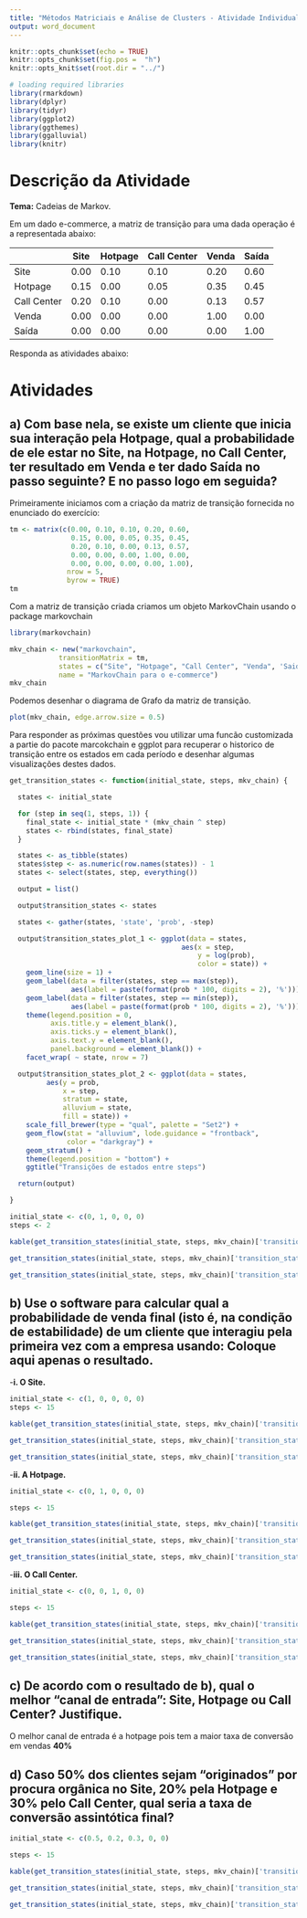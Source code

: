 ```yaml
---
title: "Métodos Matriciais e Análise de Clusters - Atividade Individual - I"
output: word_document
---
```


```r
knitr::opts_chunk$set(echo = TRUE)
knitr::opts_chunk$set(fig.pos =  "h")
knitr::opts_knit$set(root.dir = "../")

# loading required libraries
library(rmarkdown)
library(dplyr)
library(tidyr)
library(ggplot2)
library(ggthemes)
library(ggalluvial)
library(knitr)
```

# **Descrição da Atividade**

**Tema:** Cadeias de Markov.

Em um dado e-commerce, a matriz de transição para uma dada operação é a representada abaixo:

|             | Site | Hotpage  | Call Center | Venda | Saída |
| ----------- | ---- | -------- | ----------- | ----- | ----- |
| Site        | 0.00 | 0.10     | 0.10        | 0.20  | 0.60  |
| Hotpage     | 0.15 | 0.00     | 0.05        | 0.35  | 0.45  |
| Call Center | 0.20 | 0.10     | 0.00        | 0.13  | 0.57  |
| Venda       | 0.00 | 0.00     | 0.00        | 1.00  | 0.00  |
| Saída       | 0.00 | 0.00     | 0.00        | 0.00  | 1.00  |

Responda as atividades abaixo:

# **Atividades**

## a) Com base nela, se existe um cliente que inicia sua interação pela Hotpage, qual a probabilidade de ele estar no Site, na Hotpage, no Call Center, ter resultado em Venda e ter dado Saída no passo seguinte? E no passo logo em seguida?

Primeiramente iniciamos com a criação da matriz de transição fornecida no enunciado do exercício:

```r

tm <- matrix(c(0.00, 0.10, 0.10, 0.20, 0.60,
               0.15, 0.00, 0.05, 0.35, 0.45,
               0.20, 0.10, 0.00, 0.13, 0.57,
               0.00, 0.00, 0.00, 1.00, 0.00,
               0.00, 0.00, 0.00, 0.00, 1.00),
              nrow = 5,
              byrow = TRUE) 
tm

```

Com a matriz de transição criada criamos um objeto MarkovChain usando o package markovchain

```r

library(markovchain)

mkv_chain <- new("markovchain", 
            transitionMatrix = tm,
            states = c("Site", "Hotpage", "Call Center", "Venda", 'Saida'),
            name = "MarkovChain para o e-commerce") 
mkv_chain

```

Podemos desenhar o diagrama de Grafo da matriz de transição.

```r

plot(mkv_chain, edge.arrow.size = 0.5)

```

Para responder as próximas questões vou utilizar uma funcão customizada a partie do pacote marcokchain e ggplot para recuperar o historico de transição entre os estados em cada período e desenhar algumas visualizações destes dados.

```r

get_transition_states <- function(initial_state, steps, mkv_chain) {

  states <- initial_state

  for (step in seq(1, steps, 1)) {
    final_state <- initial_state * (mkv_chain ^ step)
    states <- rbind(states, final_state)
  }

  states <- as_tibble(states)
  states$step <- as.numeric(row.names(states)) - 1
  states <- select(states, step, everything())

  output = list()

  output$transition_states <- states

  states <- gather(states, 'state', 'prob', -step)

  output$transition_states_plot_1 <- ggplot(data = states,
                                          aes(x = step,
                                              y = log(prob),
                                              color = state)) +
    geom_line(size = 1) +
    geom_label(data = filter(states, step == max(step)),
               aes(label = paste(format(prob * 100, digits = 2), '%'))) +
    geom_label(data = filter(states, step == min(step)),
               aes(label = paste(format(prob * 100, digits = 2), '%'))) +
    theme(legend.position = 0,
          axis.title.y = element_blank(),
          axis.ticks.y = element_blank(),
          axis.text.y = element_blank(),
          panel.background = element_blank()) +
    facet_wrap( ~ state, nrow = 7)

  output$transition_states_plot_2 <- ggplot(data = states,
         aes(y = prob,
             x = step,
             stratum = state,
             alluvium = state,
             fill = state)) +
    scale_fill_brewer(type = "qual", palette = "Set2") +
    geom_flow(stat = "alluvium", lode.guidance = "frontback",
              color = "darkgray") +
    geom_stratum() +
    theme(legend.position = "bottom") +
    ggtitle("Transições de estados entre steps")

  return(output)

}

```

```r
initial_state <- c(0, 1, 0, 0, 0)
steps <- 2

kable(get_transition_states(initial_state, steps, mkv_chain)['transition_states'])

get_transition_states(initial_state, steps, mkv_chain)['transition_states_plot_1']

get_transition_states(initial_state, steps, mkv_chain)['transition_states_plot_2']

```

## b) Use o software para calcular qual a probabilidade de venda final (isto é, na condição de estabilidade) de um cliente que interagiu pela primeira vez com a empresa usando: Coloque aqui apenas o resultado.

-**i.	O Site.**
```r
initial_state <- c(1, 0, 0, 0, 0)
steps <- 15

kable(get_transition_states(initial_state, steps, mkv_chain)['transition_states'])

get_transition_states(initial_state, steps, mkv_chain)['transition_states_plot_1']

get_transition_states(initial_state, steps, mkv_chain)['transition_states_plot_2']
```

-**ii.	A Hotpage.**
```r
initial_state <- c(0, 1, 0, 0, 0)

steps <- 15

kable(get_transition_states(initial_state, steps, mkv_chain)['transition_states'])

get_transition_states(initial_state, steps, mkv_chain)['transition_states_plot_1']

get_transition_states(initial_state, steps, mkv_chain)['transition_states_plot_2']

```

-**iii.	O Call Center.**
```r
initial_state <- c(0, 0, 1, 0, 0)

steps <- 15

kable(get_transition_states(initial_state, steps, mkv_chain)['transition_states'])

get_transition_states(initial_state, steps, mkv_chain)['transition_states_plot_1']

get_transition_states(initial_state, steps, mkv_chain)['transition_states_plot_2']

```


## c) De acordo com o resultado de b), qual o melhor “canal de entrada”: Site, Hotpage ou Call Center? Justifique.

O melhor canal de entrada é a hotpage pois tem a maior taxa de conversão em vendas **40%**

## d) Caso 50% dos clientes sejam “originados” por procura orgânica no Site, 20% pela Hotpage e 30% pelo Call Center, qual seria a taxa de conversão assintótica final?

```r
initial_state <- c(0.5, 0.2, 0.3, 0, 0)

steps <- 15

kable(get_transition_states(initial_state, steps, mkv_chain)['transition_states'])

get_transition_states(initial_state, steps, mkv_chain)['transition_states_plot_1']

get_transition_states(initial_state, steps, mkv_chain)['transition_states_plot_2']
```
